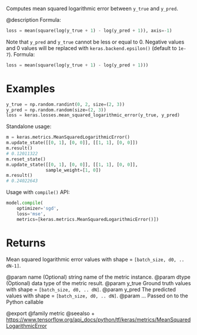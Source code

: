 Computes mean squared logarithmic error between `y_true` and `y_pred`.

@description
Formula:

```python
loss = mean(square(log(y_true + 1) - log(y_pred + 1)), axis=-1)
```

Note that `y_pred` and `y_true` cannot be less or equal to 0. Negative
values and 0 values will be replaced with `keras.backend.epsilon()`
(default to `1e-7`).
Formula:

```python
loss = mean(square(log(y_true + 1) - log(y_pred + 1)))
```

# Examples
```python
y_true = np.random.randint(0, 2, size=(2, 3))
y_pred = np.random.random(size=(2, 3))
loss = keras.losses.mean_squared_logarithmic_error(y_true, y_pred)
```
Standalone usage:

```python
m = keras.metrics.MeanSquaredLogarithmicError()
m.update_state([[0, 1], [0, 0]], [[1, 1], [0, 0]])
m.result()
# 0.12011322
m.reset_state()
m.update_state([[0, 1], [0, 0]], [[1, 1], [0, 0]],
               sample_weight=[1, 0])
m.result()
# 0.24022643
```

Usage with `compile()` API:

```python
model.compile(
    optimizer='sgd',
    loss='mse',
    metrics=[keras.metrics.MeanSquaredLogarithmicError()])
```

# Returns
Mean squared logarithmic error values with shape = `[batch_size, d0, ..
dN-1]`.

@param name (Optional) string name of the metric instance.
@param dtype (Optional) data type of the metric result.
@param y_true Ground truth values with shape = `[batch_size, d0, .. dN]`.
@param y_pred The predicted values with shape = `[batch_size, d0, .. dN]`.
@param ... Passed on to the Python callable

@export
@family metric
@seealso
+ <https://www.tensorflow.org/api_docs/python/tf/keras/metrics/MeanSquaredLogarithmicError>
